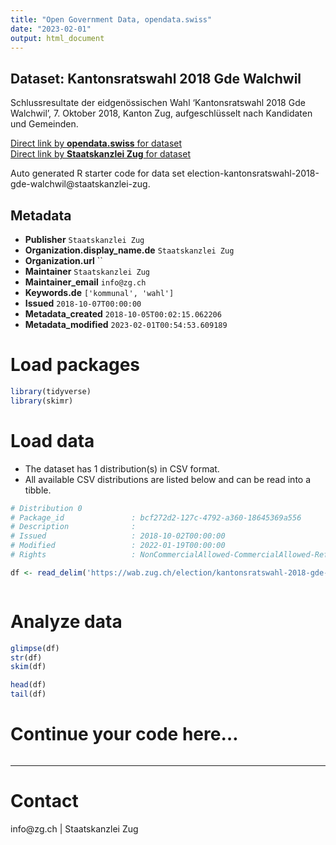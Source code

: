```yaml
---
title: "Open Government Data, opendata.swiss"
date: "2023-02-01"
output: html_document
---
```


## Dataset: Kantonsratswahl 2018 Gde Walchwil

Schlussresultate der eidgenössischen Wahl 'Kantonsratswahl 2018 Gde Walchwil', 7. Oktober 2018, Kanton Zug, aufgeschlüsselt nach Kandidaten und Gemeinden.

[Direct link by **opendata.swiss** for dataset](https://opendata.swiss/de/dataset/kantonsratswahl-2018-gde-walchwil)<br>
[Direct link by **Staatskanzlei Zug** for dataset](https://wab.zug.ch/election/kantonsratswahl-2018-gde-walchwil/data)

Auto generated R starter code for data set election-kantonsratswahl-2018-gde-walchwil@staatskanzlei-zug.

## Metadata

- **Publisher** `Staatskanzlei Zug`
- **Organization.display_name.de** `Staatskanzlei Zug`
- **Organization.url** ``
- **Maintainer** `Staatskanzlei Zug`
- **Maintainer_email** `info@zg.ch`
- **Keywords.de** `['kommunal', 'wahl']`
- **Issued** `2018-10-07T00:00:00`
- **Metadata_created** `2018-10-05T00:02:15.062206`
- **Metadata_modified** `2023-02-01T00:54:53.609189`


# Load packages

```r

library(tidyverse)
library(skimr)

```

# Load data

-   The dataset has 1 distribution(s) in CSV format.
-   All available CSV distributions are listed below and can be read into a tibble.

```r

# Distribution 0
# Package_id               : bcf272d2-127c-4792-a360-18645369a556
# Description              : 
# Issued                   : 2018-10-02T00:00:00
# Modified                 : 2022-01-19T00:00:00
# Rights                   : NonCommercialAllowed-CommercialAllowed-ReferenceRequired

df <- read_delim('https://wab.zug.ch/election/kantonsratswahl-2018-gde-walchwil/data-csv')



```

# Analyze data

```r

glimpse(df)
str(df)
skim(df)

head(df)
tail(df)

```

# Continue your code here...

```r

```

------------------------------------------------------------------------

# Contact

info@zg.ch | Staatskanzlei Zug
